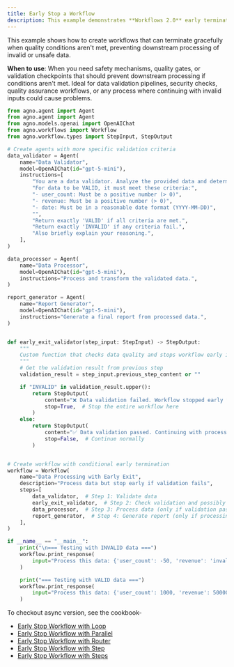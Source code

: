 ```yaml
---
title: Early Stop a Workflow
description: This example demonstrates **Workflows 2.0** early termination of a running workflow.
---
```


This example shows how to create workflows that can terminate 
gracefully when quality conditions aren't met, preventing downstream processing of 
invalid or unsafe data.

**When to use**: When you need safety mechanisms, quality gates, or validation checkpoints 
that should prevent downstream processing if conditions aren't met. Ideal for data 
validation pipelines, security checks, quality assurance workflows, or any process where 
continuing with invalid inputs could cause problems.

```python early_stop_workflow_with_agents.py
from agno.agent import Agent
from agno.agent import Agent
from agno.models.openai import OpenAIChat
from agno.workflows import Workflow
from agno.workflow.types import StepInput, StepOutput

# Create agents with more specific validation criteria
data_validator = Agent(
    name="Data Validator",
    model=OpenAIChat(id="gpt-5-mini"),
    instructions=[
        "You are a data validator. Analyze the provided data and determine if it's valid.",
        "For data to be VALID, it must meet these criteria:",
        "- user_count: Must be a positive number (> 0)",
        "- revenue: Must be a positive number (> 0)",
        "- date: Must be in a reasonable date format (YYYY-MM-DD)",
        "",
        "Return exactly 'VALID' if all criteria are met.",
        "Return exactly 'INVALID' if any criteria fail.",
        "Also briefly explain your reasoning.",
    ],
)

data_processor = Agent(
    name="Data Processor",
    model=OpenAIChat(id="gpt-5-mini"),
    instructions="Process and transform the validated data.",
)

report_generator = Agent(
    name="Report Generator",
    model=OpenAIChat(id="gpt-5-mini"),
    instructions="Generate a final report from processed data.",
)


def early_exit_validator(step_input: StepInput) -> StepOutput:
    """
    Custom function that checks data quality and stops workflow early if invalid
    """
    # Get the validation result from previous step
    validation_result = step_input.previous_step_content or ""

    if "INVALID" in validation_result.upper():
        return StepOutput(
            content="❌ Data validation failed. Workflow stopped early to prevent processing invalid data.",
            stop=True,  # Stop the entire workflow here
        )
    else:
        return StepOutput(
            content="✅ Data validation passed. Continuing with processing...",
            stop=False,  # Continue normally
        )


# Create workflow with conditional early termination
workflow = Workflow(
    name="Data Processing with Early Exit",
    description="Process data but stop early if validation fails",
    steps=[
        data_validator,  # Step 1: Validate data
        early_exit_validator,  # Step 2: Check validation and possibly stop early
        data_processor,  # Step 3: Process data (only if validation passed)
        report_generator,  # Step 4: Generate report (only if processing completed)
    ],
)

if __name__ == "__main__":
    print("\n=== Testing with INVALID data ===")
    workflow.print_response(
        input="Process this data: {'user_count': -50, 'revenue': 'invalid_amount', 'date': 'bad_date'}"
    )

    print("=== Testing with VALID data ===")
    workflow.print_response(
        input="Process this data: {'user_count': 1000, 'revenue': 50000, 'date': '2024-01-15'}"
    )
```

To checkout async version, see the cookbook-
- [Early Stop Workflow with Loop](https://github.com/agno-agi/agno/tree/main/cookbook/workflows/06_advanced_concepts/02_early_stopping/early_stop_workflow_with_loop.py)
- [Early Stop Workflow with Parallel](https://github.com/agno-agi/agno/tree/main/cookbook/workflows/06_advanced_concepts/02_early_stopping/early_stop_workflow_with_parallel.py)
- [Early Stop Workflow with Router](https://github.com/agno-agi/agno/tree/main/cookbook/workflows/06_advanced_concepts/02_early_stopping/early_stop_workflow_with_router.py)
- [Early Stop Workflow with Step](https://github.com/agno-agi/agno/tree/main/cookbook/workflows/06_advanced_concepts/02_early_stopping/early_stop_workflow_with_step.py)
- [Early Stop Workflow with Steps](https://github.com/agno-agi/agno/tree/main/cookbook/workflows/06_advanced_concepts/02_early_stopping/early_stop_workflow_with_steps.py)